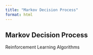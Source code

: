 ```yaml
---
title: "Markov Decision Process"
format: html
---
```


## Markov Decision Process

Reinforcement Learning Algorithms




